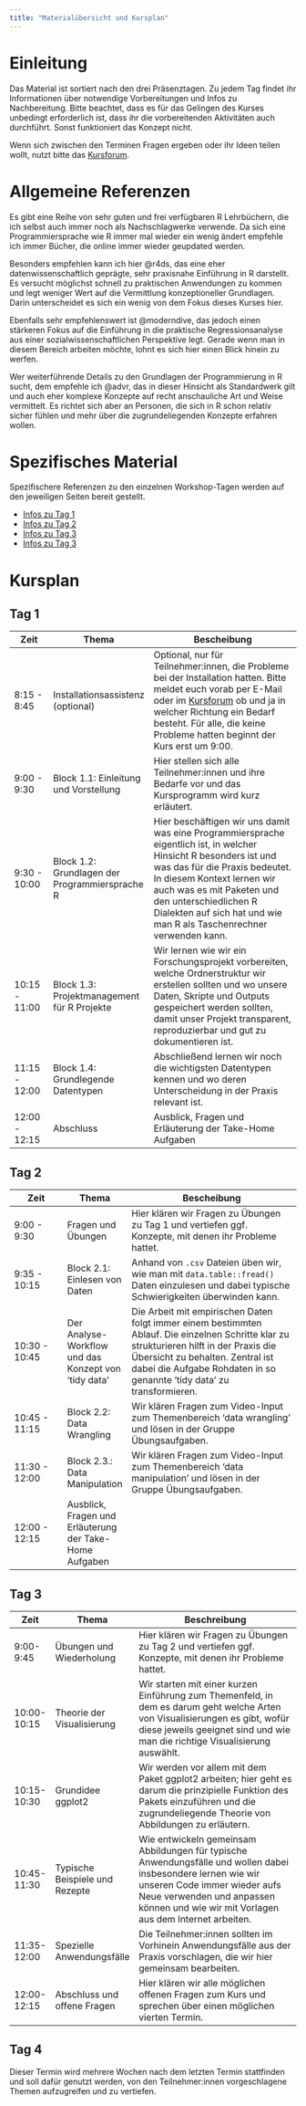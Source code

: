 ```yaml
---
title: "Materialübersicht und Kursplan"
---
```


# Einleitung

Das Material ist sortiert nach den drei Präsenztagen. Zu jedem Tag findet ihr Informationen über notwendige Vorbereitungen und Infos zu Nachbereitung. Bitte beachtet, dass es für das Gelingen des Kurses unbedingt erforderlich ist, dass ihr die vorbereitenden Aktivitäten auch durchführt. Sonst funktioniert das Konzept nicht.

Wenn sich zwischen den Terminen Fragen ergeben oder ihr Ideen teilen wollt, nutzt bitte das [Kursforum](https://github.com/graebnerc/EinfuehrungR24/discussions).

# Allgemeine Referenzen

Es gibt eine Reihe von sehr guten und frei verfügbaren R Lehrbüchern, die ich selbst auch immer noch als Nachschlagwerke verwende. Da sich eine Programmiersprache wie R immer mal wieder ein wenig ändert empfehle ich immer Bücher, die online immer wieder geupdated werden.

Besonders empfehlen kann ich hier @r4ds, das eine eher\
datenwissenschaftlich geprägte, sehr praxisnahe Einführung in R darstellt. Es versucht möglichst schnell zu praktischen Anwendungen zu kommen und legt weniger Wert auf die Vermittlung konzeptioneller Grundlagen. Darin unterscheidet es sich ein wenig von dem Fokus dieses Kurses hier.

Ebenfalls sehr empfehlenswert ist @moderndive, das jedoch einen stärkeren Fokus auf die Einführung in die praktische Regressionsanalyse aus einer sozialwissenschaftlichen Perspektive legt. Gerade wenn man in diesem Bereich arbeiten möchte, lohnt es sich hier einen Blick hinein zu werfen.

Wer weiterführende Details zu den Grundlagen der Programmierung in R sucht, dem empfehle ich @advr, das in dieser Hinsicht als Standardwerk gilt und auch eher komplexe Konzepte auf recht anschauliche Art und Weise vermittelt. Es richtet sich aber an Personen, die sich in R schon relativ sicher fühlen und mehr über die zugrundeliegenden Konzepte erfahren wollen.

# Spezifisches Material

Spezifischere Referenzen zu den einzelnen Workshop-Tagen werden auf den jeweiligen Seiten bereit gestellt.

-   [Infos zu Tag 1](Session-01.qmd)
-   [Infos zu Tag 2](Session-02.qmd)
-   [Infos zu Tag 3](Session-03.qmd)
-   [Infos zu Tag 3](Session-04.qmd)

# Kursplan

## Tag 1
| Zeit          | Thema                                                   | Bescheibung                                                                                                                                                                                                                                                                                                        |
|-----------|-----------|-------------------------------------------------|
| 8:15 - 8:45   | Installationsassistenz (optional)                       | Optional, nur für Teilnehmer:innen, die Probleme bei der Installation hatten. Bitte meldet euch vorab per E-Mail oder im [Kursforum](https://github.com/graebnerc/EinfuehrungR24/discussions) ob und ja in welcher Richtung ein Bedarf besteht. Für alle, die keine Probleme hatten beginnt der Kurs erst um 9:00. |
| 9:00 - 9:30  | Block 1.1: Einleitung und Vorstellung                   | Hier stellen sich alle Teilnehmer:innen und ihre Bedarfe vor und das Kursprogramm wird kurz erläutert.                                                                                                                                                                                                             |
| 9:30 - 10:00 | Block 1.2: Grundlagen der Programmiersprache R          | Hier beschäftigen wir uns damit was eine Programmiersprache eigentlich ist, in welcher Hinsicht R besonders ist und was das für die Praxis bedeutet. In diesem Kontext lernen wir auch was es mit Paketen und den unterschiedlichen R Dialekten auf sich hat und wie man R als Taschenrechner verwenden kann.                                                      |
| 10:15 - 11:00 | Block 1.3: Projektmanagement für R Projekte             | Wir lernen wie wir ein Forschungsprojekt vorbereiten, welche Ordnerstruktur wir erstellen sollten und wo unsere Daten, Skripte und Outputs gespeichert werden sollten, damit unser Projekt transparent, reproduzierbar und gut zu dokumentieren ist.                                                               |
| 11:15 - 12:00 | Block 1.4: Grundlegende Datentypen             |  Abschließend lernen wir noch die wichtigsten Datentypen kennen und wo deren Unterscheidung in der Praxis relevant ist.                                                               |
| 12:00 - 12:15 | Abschluss | Ausblick, Fragen und Erläuterung der Take-Home Aufgaben |


## Tag 2

| Zeit          | Thema                                                   | Bescheibung                                                                                                                                                                                                                                            |
|--------------|--------------|--------------------------------------------|
| 9:00 - 9:30   | Fragen und Übungen                                      | Hier klären wir Fragen zu Übungen zu Tag 1 und vertiefen ggf. Konzepte, mit denen ihr Probleme hattet.                                                                                                                                                 |
| 9:35 - 10:15  | Block 2.1: Einlesen von Daten                           | Anhand von `.csv` Dateien üben wir, wie man mit `data.table::fread()` Daten einzulesen und dabei typische Schwierigkeiten überwinden kann.                                                                                                             |
| 10:30 - 10:45 | Der Analyse-Workflow und das Konzept von 'tidy data'    | Die Arbeit mit empirischen Daten folgt immer einem bestimmten Ablauf. Die einzelnen Schritte klar zu strukturieren hilft in der Praxis die Übersicht zu behalten. Zentral ist dabei die Aufgabe Rohdaten in so genannte 'tidy data' zu transformieren. |
| 10:45 - 11:15 | Block 2.2: Data Wrangling                               | Wir klären Fragen zum Video-Input zum Themenbereich 'data wrangling' und lösen in der Gruppe Übungsaufgaben.                                                                                                                                           |
| 11:30 - 12:00 | Block 2.3.: Data Manipulation                           | Wir klären Fragen zum Video-Input zum Themenbereich 'data manipulation' und lösen in der Gruppe Übungsaufgaben.                                                                                                                                        |
| 12:00 - 12:15 | Ausblick, Fragen und Erläuterung der Take-Home Aufgaben |                                                                                                                                                                                                                               

## Tag 3

| Zeit        | Thema                          | Beschreibung                                                                                                                                                                                                                         |
|-------------|--------------------------------|--------------------------------------------------------------------------------------------------------------------------------------------------------------------------------------------------------------------------------------|
| 9:00-9:45   | Übungen und Wiederholung       | Hier klären wir Fragen zu Übungen zu Tag 2 und vertiefen ggf. Konzepte, mit denen ihr Probleme hattet.                                                                                                                               |
| 10:00-10:15 | Theorie der Visualisierung     | Wir starten mit einer kurzen Einführung zum Themenfeld, in dem es darum geht welche Arten von Visualisierungen es gibt, wofür diese jeweils geeignet sind und wie man die richtige Visualisierung auswählt.                          |
| 10:15-10:30 | Grundidee ggplot2              | Wir werden vor allem mit dem Paket ggplot2 arbeiten; hier geht es darum die prinzipielle Funktion des Pakets einzuführen und die zugrundeliegende Theorie von Abbildungen zu erläutern.                                              |
| 10:45-11:30 | Typische Beispiele und Rezepte | Wie entwickeln gemeinsam Abbildungen für typische Anwendungsfälle und wollen dabei insbesondere lernen wie wir unseren Code immer wieder aufs Neue verwenden und anpassen können und wie wir mit Vorlagen aus dem Internet arbeiten. |
| 11:35-12:00 | Spezielle Anwendungsfälle      | Die Teilnehmer:innen sollten im Vorhinein Anwendungsfälle aus der Praxis vorschlagen, die wir hier gemeinsam bearbeiten.                                                                                                             |
| 12:00-12:15 | Abschluss und offene Fragen    | Hier klären wir alle möglichen offenen Fragen zum Kurs und sprechen über einen möglichen vierten Termin.       

## Tag 4

Dieser Termin wird mehrere Wochen nach dem letzten Termin stattfinden und
soll dafür genutzt werden, von den Teilnehmer:innen vorgeschlagene Themen
aufzugreifen und zu vertiefen.
